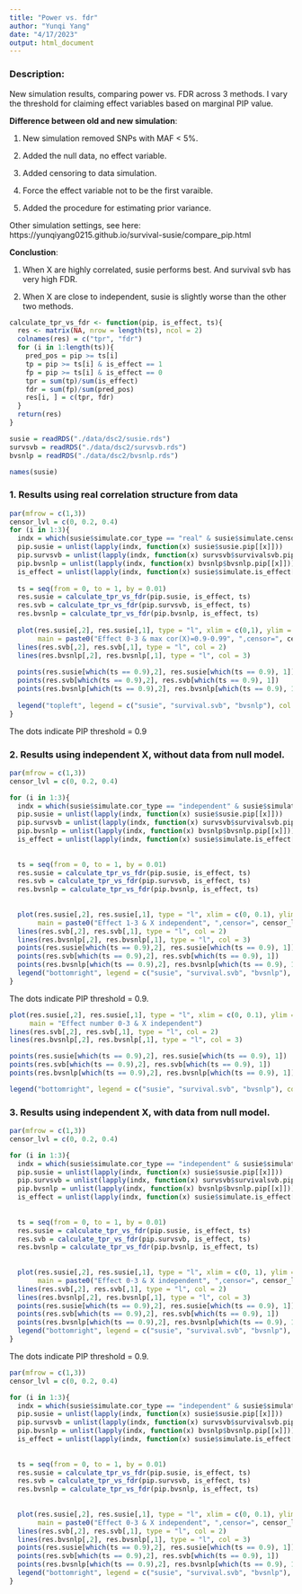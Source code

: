 ```yaml
---
title: "Power vs. fdr"
author: "Yunqi Yang"
date: "4/17/2023"
output: html_document
---
```


### Description:

New simulation results, comparing power vs. FDR across 3 methods. I vary the threshold for claiming effect variables based on marginal PIP value. 

**Difference between old and new simulation**:

1. New simulation removed SNPs with MAF < 5%. 

2. Added the null data, no effect variable. 

3. Added censoring to data simulation. 

4. Force the effect variable not to be the first varaible.

5. Added the procedure for estimating prior variance. 

Other simulation settings, see here: https://yunqiyang0215.github.io/survival-susie/compare_pip.html


**Conclustion**:

1. When X are highly correlated, susie performs best. And survival svb has very high FDR.

2. When X are close to independent, susie is slightly worse than the other two methods. 


```r
calculate_tpr_vs_fdr <- function(pip, is_effect, ts){
  res <- matrix(NA, nrow = length(ts), ncol = 2)
  colnames(res) = c("tpr", "fdr")
  for (i in 1:length(ts)){
    pred_pos = pip >= ts[i]
    tp = pip >= ts[i] & is_effect == 1
    fp = pip >= ts[i] & is_effect == 0
    tpr = sum(tp)/sum(is_effect)
    fdr = sum(fp)/sum(pred_pos)
    res[i, ] = c(tpr, fdr)
  }
  return(res)
}

```

```r
susie = readRDS("./data/dsc2/susie.rds")
survsvb = readRDS("./data/dsc2/survsvb.rds")
bvsnlp = readRDS("./data/dsc2/bvsnlp.rds")
```

```r
names(susie)
```

### 1. Results using real correlation structure from data

```r
par(mfrow = c(1,3))
censor_lvl = c(0, 0.2, 0.4)
for (i in 1:3){
  indx = which(susie$simulate.cor_type == "real" & susie$simulate.censor_lvl == censor_lvl[i])
  pip.susie = unlist(lapply(indx, function(x) susie$susie.pip[[x]]))
  pip.survsvb = unlist(lapply(indx, function(x) survsvb$survivalsvb.pip[[x]]))
  pip.bvsnlp = unlist(lapply(indx, function(x) bvsnlp$bvsnlp.pip[[x]]))
  is_effect = unlist(lapply(indx, function(x) susie$simulate.is_effect[[x]]))
  
  ts = seq(from = 0, to = 1, by = 0.01)
  res.susie = calculate_tpr_vs_fdr(pip.susie, is_effect, ts)
  res.svb = calculate_tpr_vs_fdr(pip.survsvb, is_effect, ts)
  res.bvsnlp = calculate_tpr_vs_fdr(pip.bvsnlp, is_effect, ts)
  
  plot(res.susie[,2], res.susie[,1], type = "l", xlim = c(0,1), ylim = c(0, 1), xlab = "FDR", ylab = "Power",
       main = paste0("Effect 0-3 & max cor(X)=0.9-0.99", ",censor=", censor_lvl[i]))
  lines(res.svb[,2], res.svb[,1], type = "l", col = 2)
  lines(res.bvsnlp[,2], res.bvsnlp[,1], type = "l", col = 3)
  
  points(res.susie[which(ts == 0.9),2], res.susie[which(ts == 0.9), 1])
  points(res.svb[which(ts == 0.9),2], res.svb[which(ts == 0.9), 1])
  points(res.bvsnlp[which(ts == 0.9),2], res.bvsnlp[which(ts == 0.9), 1])
  
  legend("topleft", legend = c("susie", "survival.svb", "bvsnlp"), col = c(1,2,3), lty = 1)
}

```
The dots indicate PIP threshold = 0.9


### 2. Results using independent X, without data from null model. 

```r
par(mfrow = c(1,3))
censor_lvl = c(0, 0.2, 0.4)

for (i in 1:3){
  indx = which(susie$simulate.cor_type == "independent" & susie$simulate.censor_lvl == censor_lvl[i] & susie$simulate.num_effect != 0)
  pip.susie = unlist(lapply(indx, function(x) susie$susie.pip[[x]]))
  pip.survsvb = unlist(lapply(indx, function(x) survsvb$survivalsvb.pip[[x]]))
  pip.bvsnlp = unlist(lapply(indx, function(x) bvsnlp$bvsnlp.pip[[x]]))
  is_effect = unlist(lapply(indx, function(x) susie$simulate.is_effect[[x]]))
  
  
  ts = seq(from = 0, to = 1, by = 0.01)
  res.susie = calculate_tpr_vs_fdr(pip.susie, is_effect, ts)
  res.svb = calculate_tpr_vs_fdr(pip.survsvb, is_effect, ts)
  res.bvsnlp = calculate_tpr_vs_fdr(pip.bvsnlp, is_effect, ts)
  
  
  plot(res.susie[,2], res.susie[,1], type = "l", xlim = c(0, 0.1), ylim = c(0, 1), xlab = "FDR", ylab = "Power",
       main = paste0("Effect 1-3 & X independent", ",censor=", censor_lvl[i]))
  lines(res.svb[,2], res.svb[,1], type = "l", col = 2)
  lines(res.bvsnlp[,2], res.bvsnlp[,1], type = "l", col = 3)
  points(res.susie[which(ts == 0.9),2], res.susie[which(ts == 0.9), 1])
  points(res.svb[which(ts == 0.9),2], res.svb[which(ts == 0.9), 1])
  points(res.bvsnlp[which(ts == 0.9),2], res.bvsnlp[which(ts == 0.9), 1])
  legend("bottomright", legend = c("susie", "survival.svb", "bvsnlp"), col = c(1,2,3), lty = 1)
}

```

The dots indicate PIP threshold = 0.9.





```r
plot(res.susie[,2], res.susie[,1], type = "l", xlim = c(0, 0.1), ylim = c(0, 1), xlab = "FDR", ylab = "Power",
     main = "Effect number 0-3 & X independent")
lines(res.svb[,2], res.svb[,1], type = "l", col = 2)
lines(res.bvsnlp[,2], res.bvsnlp[,1], type = "l", col = 3)

points(res.susie[which(ts == 0.9),2], res.susie[which(ts == 0.9), 1])
points(res.svb[which(ts == 0.9),2], res.svb[which(ts == 0.9), 1])
points(res.bvsnlp[which(ts == 0.9),2], res.bvsnlp[which(ts == 0.9), 1])

legend("bottomright", legend = c("susie", "survival.svb", "bvsnlp"), col = c(1,2,3), lty = 1)
```




### 3. Results using independent X, with data from null model. 

```r
par(mfrow = c(1,3))
censor_lvl = c(0, 0.2, 0.4)

for (i in 1:3){
  indx = which(susie$simulate.cor_type == "independent" & susie$simulate.censor_lvl == censor_lvl[i])
  pip.susie = unlist(lapply(indx, function(x) susie$susie.pip[[x]]))
  pip.survsvb = unlist(lapply(indx, function(x) survsvb$survivalsvb.pip[[x]]))
  pip.bvsnlp = unlist(lapply(indx, function(x) bvsnlp$bvsnlp.pip[[x]]))
  is_effect = unlist(lapply(indx, function(x) susie$simulate.is_effect[[x]]))
  
  
  ts = seq(from = 0, to = 1, by = 0.01)
  res.susie = calculate_tpr_vs_fdr(pip.susie, is_effect, ts)
  res.svb = calculate_tpr_vs_fdr(pip.survsvb, is_effect, ts)
  res.bvsnlp = calculate_tpr_vs_fdr(pip.bvsnlp, is_effect, ts)
  
  
  plot(res.susie[,2], res.susie[,1], type = "l", xlim = c(0, 1), ylim = c(0, 1), xlab = "FDR", ylab = "Power",
       main = paste0("Effect 0-3 & X independent", ",censor=", censor_lvl[i]))
  lines(res.svb[,2], res.svb[,1], type = "l", col = 2)
  lines(res.bvsnlp[,2], res.bvsnlp[,1], type = "l", col = 3)
  points(res.susie[which(ts == 0.9),2], res.susie[which(ts == 0.9), 1])
  points(res.svb[which(ts == 0.9),2], res.svb[which(ts == 0.9), 1])
  points(res.bvsnlp[which(ts == 0.9),2], res.bvsnlp[which(ts == 0.9), 1])
  legend("bottomright", legend = c("susie", "survival.svb", "bvsnlp"), col = c(1,2,3), lty = 1)
}

```

The dots indicate PIP threshold = 0.9.


```r
par(mfrow = c(1,3))
censor_lvl = c(0, 0.2, 0.4)

for (i in 1:3){
  indx = which(susie$simulate.cor_type == "independent" & susie$simulate.censor_lvl == censor_lvl[i])
  pip.susie = unlist(lapply(indx, function(x) susie$susie.pip[[x]]))
  pip.survsvb = unlist(lapply(indx, function(x) survsvb$survivalsvb.pip[[x]]))
  pip.bvsnlp = unlist(lapply(indx, function(x) bvsnlp$bvsnlp.pip[[x]]))
  is_effect = unlist(lapply(indx, function(x) susie$simulate.is_effect[[x]]))
  
  
  ts = seq(from = 0, to = 1, by = 0.01)
  res.susie = calculate_tpr_vs_fdr(pip.susie, is_effect, ts)
  res.svb = calculate_tpr_vs_fdr(pip.survsvb, is_effect, ts)
  res.bvsnlp = calculate_tpr_vs_fdr(pip.bvsnlp, is_effect, ts)
  
  
  plot(res.susie[,2], res.susie[,1], type = "l", xlim = c(0, 0.1), ylim = c(0, 1), xlab = "FDR", ylab = "Power",
       main = paste0("Effect 0-3 & X independent", ",censor=", censor_lvl[i]))
  lines(res.svb[,2], res.svb[,1], type = "l", col = 2)
  lines(res.bvsnlp[,2], res.bvsnlp[,1], type = "l", col = 3)
  points(res.susie[which(ts == 0.9),2], res.susie[which(ts == 0.9), 1])
  points(res.svb[which(ts == 0.9),2], res.svb[which(ts == 0.9), 1])
  points(res.bvsnlp[which(ts == 0.9),2], res.bvsnlp[which(ts == 0.9), 1])
  legend("bottomright", legend = c("susie", "survival.svb", "bvsnlp"), col = c(1,2,3), lty = 1)
}

```

